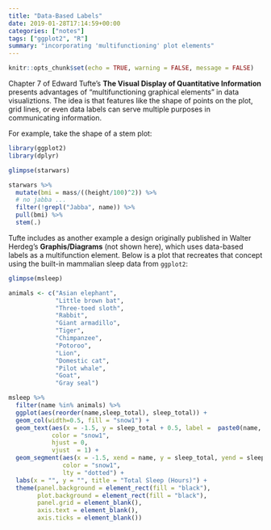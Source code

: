 ```yaml
---
title: "Data-Based Labels"
date: 2019-01-28T17:14:59+00:00
categories: ["notes"]
tags: ["ggplot2", "R"]
summary: "incorporating 'multifunctioning' plot elements"
---
```


```r
knitr::opts_chunk$set(echo = TRUE, warning = FALSE, message = FALSE)
```

Chapter 7 of Edward Tufte's **The Visual Display of Quantitative Information** presents advantages of "multifunctioning graphical elements" in data visualiztions. The idea is that features like the shape of points on the plot, grid lines, or even data labels can serve multiple purposes in communicating information.

For example, take the shape of a stem plot:

```r
library(ggplot2)
library(dplyr)
```

```r
glimpse(starwars)
```

```r
starwars %>%
  mutate(bmi = mass/((height/100)^2)) %>%
  # no jabba ...
  filter(!grepl("Jabba", name)) %>%
  pull(bmi) %>%
  stem(.)
```

Tufte includes as another example a design originally published in Walter Herdeg's **Graphis/Diagrams** (not shown here), which uses data-based labels as a multifunction element. Below is a plot that recreates that concept using the built-in mammalian sleep data from `ggplot2`:

```r
glimpse(msleep)
```

```r
animals <- c("Asian elephant", 
             "Little brown bat",
             "Three-toed sloth", 
             "Rabbit", 
             "Giant armadillo", 
             "Tiger",
             "Chimpanzee",
             "Potoroo",
             "Lion",
             "Domestic cat",
             "Pilot whale",
             "Goat",
             "Gray seal")
```

```r
msleep %>%
  filter(name %in% animals) %>%
  ggplot(aes(reorder(name,sleep_total), sleep_total)) +
  geom_col(width=0.5, fill = "snow1") +
  geom_text(aes(x = -1.5, y = sleep_total + 0.5, label =  paste0(name, " (", sleep_total, ")")), 
            color = "snow1", 
            hjust = 0, 
            vjust  = 1) +
  geom_segment(aes(x = -1.5, xend = name, y = sleep_total, yend = sleep_total), 
               color = "snow1", 
               lty = "dotted") +
  labs(x = "", y = "", title = "Total Sleep (Hours)") +
  theme(panel.background = element_rect(fill = "black"),
        plot.background = element_rect(fill = "black"),
        panel.grid = element_blank(),
        axis.text = element_blank(),
        axis.ticks = element_blank())
```